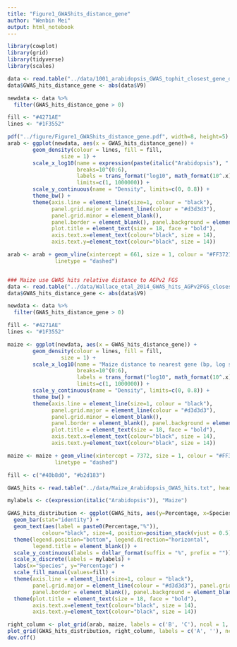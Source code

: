 ```yaml
---
title: "Figure1_GWAShits_distance_gene"
author: "Wenbin Mei"
output: html_notebook
---
```


```r
library(cowplot)
library(grid)
library(tidyverse)
library(scales)

data <- read.table("../data/1001_arabidopsis_GWAS_tophit_closest_gene_distance", header=FALSE)
data$GWAS_hits_distance_gene <- abs(data$V9)

newdata <- data %>% 
  filter(GWAS_hits_distance_gene > 0)

fill <- "#4271AE"
lines <- "#1F3552"

pdf("../figure/Figure1_GWAShits_distance_gene.pdf", width=8, height=5)
arab <- ggplot(newdata, aes(x = GWAS_hits_distance_gene)) +
        geom_density(colour = lines, fill = fill,
                 size = 1) +
        scale_x_log10(name = expression(paste(italic("Arabidopsis"), " distance to nearest gene (bp, log scale)")),
                      breaks=10^(0:6),
                      labels = trans_format("log10", math_format(10^.x)),
                      limits=c(1, 1000000)) +
        scale_y_continuous(name = "Density", limits=c(0, 0.8)) +
        theme_bw() +
        theme(axis.line = element_line(size=1, colour = "black"),
              panel.grid.major = element_line(colour = "#d3d3d3"),
              panel.grid.minor = element_blank(),
              panel.border = element_blank(), panel.background = element_blank(),
              plot.title = element_text(size = 18, face = "bold"),
              axis.text.x=element_text(colour="black", size = 14),
              axis.text.y=element_text(colour="black", size = 14))

arab <- arab + geom_vline(xintercept = 661, size = 1, colour = "#FF3721",
               linetype = "dashed")


### Maize use GWAS hits relative distance to AGPv2 FGS
data <- read.table("../data/Wallace_etal_2014_GWAS_hits_AGPv2FGS_closest_gene_distance", header=FALSE)
data$GWAS_hits_distance_gene <- abs(data$V9)

newdata <- data %>% 
  filter(GWAS_hits_distance_gene > 0)

fill <- "#4271AE"
lines <- "#1F3552"

maize <- ggplot(newdata, aes(x = GWAS_hits_distance_gene)) +
        geom_density(colour = lines, fill = fill,
                 size = 1) +
        scale_x_log10(name = "Maize distance to nearest gene (bp, log scale)",
                      breaks=10^(0:6),
                      labels = trans_format("log10", math_format(10^.x)),
                      limits=c(1, 1000000)) +
        scale_y_continuous(name = "Density", limits=c(0, 0.8)) +
        theme_bw() +
        theme(axis.line = element_line(size=1, colour = "black"),
              panel.grid.major = element_line(colour = "#d3d3d3"),
              panel.grid.minor = element_blank(),
              panel.border = element_blank(), panel.background = element_blank(),
              plot.title = element_text(size = 18, face = "bold"),
              axis.text.x=element_text(colour="black", size = 14),
              axis.text.y=element_text(colour="black", size = 14))

maize <- maize + geom_vline(xintercept = 7372, size = 1, colour = "#FF3721",
               linetype = "dashed")

fill <- c("#40b8d0", "#b2d183")

GWAS_hits <- read.table("../data/Maize_Arabidopsis_GWAS_hits.txt", header=TRUE)

mylabels <- c(expression(italic("Arabidopsis")), "Maize") 

GWAS_hits_distribution <- ggplot(GWAS_hits, aes(y=Percentage, x=Species, fill=Position)) +
  geom_bar(stat="identity") +
  geom_text(aes(label = paste0(Percentage,"%")),
           colour="black", size=4, position=position_stack(vjust = 0.5)) +
  theme(legend.position="bottom", legend.direction="horizontal",
        legend.title = element_blank()) +
  scale_y_continuous(labels = dollar_format(suffix = "%", prefix = "")) +
  scale_x_discrete(labels = mylabels) +
  labs(x="Species", y="Percentage") +
  scale_fill_manual(values=fill) +
  theme(axis.line = element_line(size=1, colour = "black"),
        panel.grid.major = element_line(colour = "#d3d3d3"), panel.grid.minor = element_blank(),
        panel.border = element_blank(), panel.background = element_blank()) +
  theme(plot.title = element_text(size = 18, face = "bold"),
        axis.text.x=element_text(colour="black", size = 14),
        axis.text.y=element_text(colour="black", size = 14))

right_column <- plot_grid(arab, maize, labels = c('B', 'C'), ncol = 1, align = 'v')
plot_grid(GWAS_hits_distribution, right_column, labels = c('A', ''), ncol = 2, rel_widths = c(1, 1.3))
dev.off()
```


